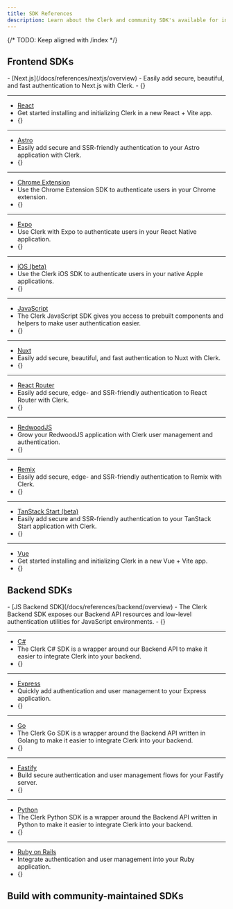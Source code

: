 ```yaml
---
title: SDK References
description: Learn about the Clerk and community SDK's available for integrating Clerk into your application.
---
```


{/* TODO: Keep aligned with /index */}

## Frontend SDKs

<Cards>
  - [Next.js](/docs/references/nextjs/overview)
  - Easily add secure, beautiful, and fast authentication to Next.js with Clerk.
  - {<Include src="_partials/icons/nextjs" />}

  ---

  - [React](/docs/references/react/overview)
  - Get started installing and initializing Clerk in a new React + Vite app.
  - {<Include src="_partials/icons/react" />}

  ---

  - [Astro](/docs/references/astro/overview)
  - Easily add secure and SSR-friendly authentication to your Astro application with Clerk.
  - {<Include src="_partials/icons/astro" />}

  ---

  - [Chrome Extension](/docs/references/chrome-extension/overview)
  - Use the Chrome Extension SDK to authenticate users in your Chrome extension.
  - {<Include src="_partials/icons/chrome-extension" />}

  ---

  - [Expo](/docs/references/expo/overview)
  - Use Clerk with Expo to authenticate users in your React Native application.
  - {<Include src="_partials/icons/expo" />}

  ---

  - [iOS (beta)](/docs/references/ios/overview)
  - Use the Clerk iOS SDK to authenticate users in your native Apple applications.
  - {<Include src="_partials/icons/ios" />}

  ---

  - [JavaScript](/docs/references/javascript/overview)
  - The Clerk JavaScript SDK gives you access to prebuilt components and helpers to make user authentication easier.
  - {<Include src="_partials/icons/javascript" />}

  ---

  - [Nuxt](/docs/references/nuxt/overview)
  - Easily add secure, beautiful, and fast authentication to Nuxt with Clerk.
  - {<Include src="_partials/icons/nuxt" />}

  ---

  - [React Router](/docs/references/react-router/overview)
  - Easily add secure, edge- and SSR-friendly authentication to React Router with Clerk.
  - {<Include src="_partials/icons/react-router" />}

  ---

  - [RedwoodJS](/docs/references/redwood/overview)
  - Grow your RedwoodJS application with Clerk user management and authentication.
  - {<Include src="_partials/icons/redwood" />}

  ---

  - [Remix](/docs/references/remix/overview)
  - Easily add secure, edge- and SSR-friendly authentication to Remix with Clerk.
  - {<Include src="_partials/icons/remix" />}

  ---

  - [TanStack Start (beta)](/docs/references/tanstack-start/overview)
  - Easily add secure and SSR-friendly authentication to your TanStack Start application with Clerk.
  - {<Include src="_partials/icons/tanstack-start" />}

  ---

  - [Vue](/docs/references/vue/overview)
  - Get started installing and initializing Clerk in a new Vue + Vite app.
  - {<Include src="_partials/icons/vue" />}
</Cards>

## Backend SDKs

<Cards>
  - [JS Backend SDK](/docs/references/backend/overview)
  - The Clerk Backend SDK exposes our Backend API resources and low-level authentication utilities for JavaScript environments.
  - {<Include src="_partials/icons/backend-sdk" />}

  ---

  - [C#](https://github.com/clerk/clerk-sdk-csharp/blob/main/README.md)
  - The Clerk C# SDK is a wrapper around our Backend API to make it easier to integrate Clerk into your backend.
  - {<Include src="_partials/icons/c-sharp" />}

  ---

  - [Express](/docs/references/express/overview)
  - Quickly add authentication and user management to your Express application.
  - {<Include src="_partials/icons/express" />}

  ---

  - [Go](/docs/references/go/overview)
  - The Clerk Go SDK is a wrapper around the Backend API written in Golang to make it easier to integrate Clerk into your backend.
  - {<Include src="_partials/icons/go" />}

  ---

  - [Fastify](/docs/references/fastify/overview)
  - Build secure authentication and user management flows for your Fastify server.
  - {<Include src="_partials/icons/fastify" />}

  ---

  - [Python](https://github.com/clerk/clerk-sdk-python/blob/main/README.md)
  - The Clerk Python SDK is a wrapper around the Backend API written in Python to make it easier to integrate Clerk into your backend.
  - {<Include src="_partials/icons/python" />}

  ---

  - [Ruby on Rails](/docs/references/ruby/overview)
  - Integrate authentication and user management into your Ruby application.
  - {<Include src="_partials/icons/ruby.mdx" />}
</Cards>

## Build with community-maintained SDKs

<Include src="_partials/community-sdks" />

<Include src="_partials/help" />
